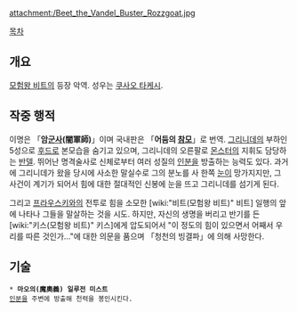 {{{+1 ロズゴート / Rozzgoat }}}

attachment:/Beet_the_Vandel_Buster_Rozzgoat.jpg

[[목차]]

== 개요 ==
[[모험왕 비트]]의 등장 악역. 성우는 [[쿠사오 타케시]].

== 작중 행적 ==
이명은 「'''암[[군사]](闇軍師)'''」이며 국내판은 「'''어둠의 [[참모]]'''」로 번역. [[그리니데]]의 부하인 5성으로 [[후드]]로 본모습을 숨기고 있으며, 그리니데의 오른팔로 [[몬스터]]의 지휘도 담당하는 [[반델]]. 뛰어난 명격술사로 신체로부터 여러 성질의 [[인분]]을 방출하는 능력도 있다. 과거에 그리니데가 왔을 당시에 사소한 말실수로 그의 분노를 사 한쪽 [[눈]]이 망가지지만, 그 사건이 계기가 되어서 힘에 대한 절대적인 신봉에 눈을 뜨고 그리니데를 섬기게 된다.

그리고 [[프라우스키]]와의 전투로 힘을 소모한 [wiki:"비트(모험왕 비트)" 비트] 일행의 앞에 나타나 그들을 말살하는 것을 시도. 하지만, 자신의 생명을 버리고 반기를 든 [wiki:"키스(모험왕 비트)" 키스]에게 압도되어서 "이 정도의 힘이 있으면서 어째서 우리를 따른 것인가..."에 대한 의문을 품으며 「청천의 빙결파」에 의해 사망한다.

== 기술 ==
 * '''마오의(魔奧義) 일루전 미스트'''
 [[인분]]을 주변에 방출해 천력을 봉인시킨다.
